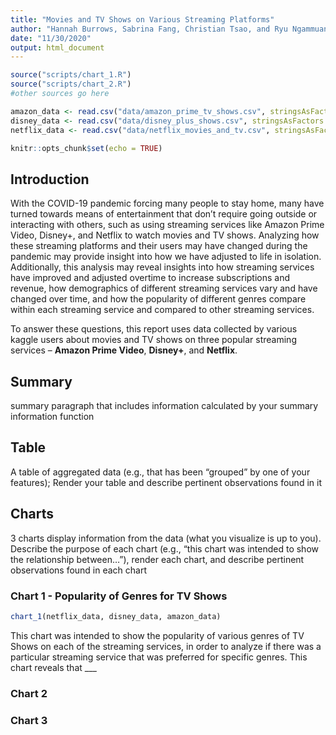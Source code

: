 ```yaml
---
title: "Movies and TV Shows on Various Streaming Platforms"
author: "Hannah Burrows, Sabrina Fang, Christian Tsao, and Ryu Ngammuang"
date: "11/30/2020"
output: html_document
---
```



```r

source("scripts/chart_1.R")
source("scripts/chart_2.R")
#other sources go here

amazon_data <- read.csv("data/amazon_prime_tv_shows.csv", stringsAsFactors = FALSE)
disney_data <- read.csv("data/disney_plus_shows.csv", stringsAsFactors = FALSE)
netflix_data <- read.csv("data/netflix_movies_and_tv.csv", stringsAsFactors = FALSE)

knitr::opts_chunk$set(echo = TRUE)
```

## Introduction
With the COVID-19 pandemic forcing many people to stay home, many have turned towards means of entertainment that don’t require going outside or interacting with others, such as using streaming services like Amazon Prime Video, Disney+, and Netflix to watch movies and TV shows. Analyzing how these streaming platforms and their users may have changed during the pandemic may provide insight into how we have adjusted to life in isolation. Additionally, this analysis may reveal insights into how streaming services have improved and adjusted overtime to increase subscriptions and revenue, how demographics of different streaming services vary and have changed over time, and how the popularity of different genres compare within each streaming service and compared to other streaming services. 

To answer these questions, this report uses data collected by various kaggle users about movies and TV shows on three popular streaming services – **Amazon Prime Video**, **Disney+**, and **Netflix**. 


## Summary
summary paragraph that includes information calculated by your summary
information function


## Table
A table of  aggregated data (e.g., that has been "grouped" by one of your
features); Render your table and describe pertinent observations found in it


## Charts
3 charts display information from the data (what you visualize is up to you).
Describe the purpose of each chart (e.g., "this chart was intended to show the 
relationship between..."), render each chart, and describe pertinent 
observations found in each chart

### Chart 1 - Popularity of Genres for TV Shows
```r
chart_1(netflix_data, disney_data, amazon_data)
```

This chart was intended to show the popularity of various genres of TV Shows on 
each of the streaming services, in order to analyze if there was a particular
streaming service that was preferred for specific genres.
This chart reveals that ___

### Chart 2


### Chart 3
